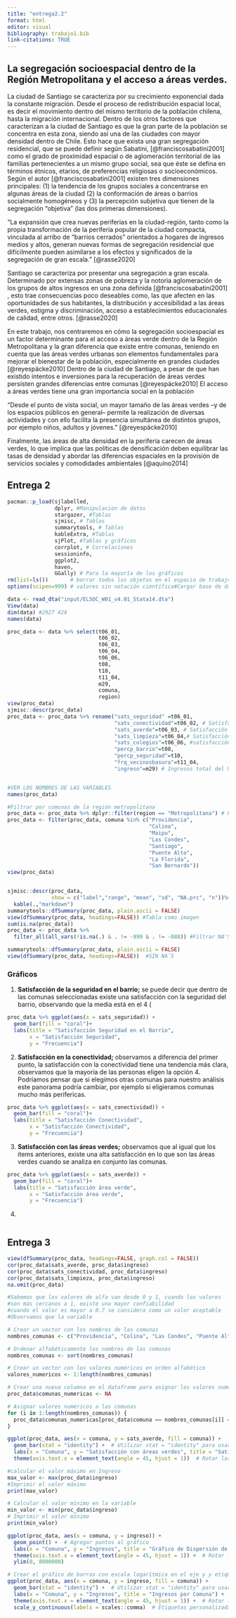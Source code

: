 ```yaml
---
title: "entrega2.2"
format: html
editor: visual
bibliography: trabajo1.bib
link-citations: TRUE
---
```


## **La segregación socioespacial dentro de la Región Metropolitana y el acceso a áreas verdes.**

La ciudad de Santiago se caracteriza por su crecimiento exponencial dada la constante migración. Desde el proceso de redistribución espacial local, es decir el movimiento dentro del mismo territorio de la población chilena, hasta la migración internacional. Dentro de los otros factores que caracterizan a la ciudad de Santiago es que la gran parte de la población se concentra en esta zona, siendo así una de las ciudades con mayor densidad dentro de Chile. Esto hace que exista una gran segregación residencial, que se puede definir según Sabatini, [@franciscosabatini2001] como el grado de proximidad espacial o de aglomeración territorial de las familias pertenecientes a un mismo grupo social, sea que éste se defina en términos étnicos, etarios, de preferencias religiosas o socioeconómicos. Según el autor [@franciscosabatini2001] existen tres dimensiones principales: (1) la tendencia de los grupos sociales a concentrarse en algunas áreas de la ciudad (2) la conformación de áreas o barrios socialmente homogéneos y (3) la percepción subjetiva que tienen de la segregación “objetiva” (las dos primeras dimensiones).

“La expansión que crea nuevas periferias en la ciudad-región, tanto como la propia transformación de la periferia popular de la ciudad compacta, vinculada al arribo de “barrios cerrados” orientados a hogares de ingresos medios y altos, generan nuevas formas de segregación residencial que difícilmente pueden asimilarse a los efectos y significados de la segregación de gran escala.” [@rasse2020]

Santiago se caracteriza por presentar una segregación a gran escala. Determinado por extensas zonas de pobreza y la notoria aglomeración de los grupos de altos ingresos en una zona definida [@franciscosabatini2001] , esto trae consecuencias poco deseables como, las que afecten en las oportunidades de sus habitantes, la distribución y accesibilidad a las áreas verdes, estigma y discriminación, acceso a establecimientos educacionales de calidad, entre otros. [@rasse2020]

En este trabajo, nos centraremos en cómo la segregación socioespacial es un factor determinante para el acceso a áreas verde dentro de la Región Metropolitana y la gran diferencia que existe entre comunas, teniendo en cuenta que las áreas verdes urbanas son elementos fundamentales para mejorar el bienestar de la población, especialmente en grandes ciudades [@reyespäcke2010] Dentro de la ciudad de Santiago, a pesar de que han existido intentos e inversiones para la recuperación de áreas verdes persisten grandes diferencias entre comunas [@reyespäcke2010] El acceso a áreas verdes tiene una gran importancia social en la población

“Desde el punto de vista social, un mayor tamaño de las áreas verdes –y de los espacios públicos en general– permite la realización de diversas actividades y con ello facilita la presencia simultánea de distintos grupos, por ejemplo niños, adultos y jóvenes.” [@reyespäcke2010]

Finalmente, las áreas de alta densidad en la periferia carecen de áreas verdes, lo que implica que las políticas de densificación deben equilibrar las tasas de densidad y abordar las diferencias espaciales en la provisión de servicios sociales y comodidades ambientales [@aquino2014]

## Entrega 2

```r

pacman::p_load(sjlabelled,
               dplyr, #Manipulacion de datos
               stargazer, #Tablas
               sjmisc, # Tablas
               summarytools, # Tablas
               kableExtra, #Tablas
               sjPlot, #Tablas y gráficos
               corrplot, # Correlaciones
               sessioninfo, 
               ggplot2,
               haven,
               GGally) # Para la mayoría de los gráficos
rm(list=ls())       # borrar todos los objetos en el espacio de trabajo
options(scipen=999) # valores sin notación científica#Cargar base de datos

data <- read_dta("input/ELSOC_W01_v4.01_Stata14.dta")
View(data)
dim(data) #2927 428
names(data)

proc_data <- data %>% select(t06_01,
                             t06_02,
                             t06_03,
                             t06_04,
                             t06_06,
                             t08,
                             t10,
                             t11_04,
                             m29,
                             comuna,
                             region)
view(proc_data)
sjmisc::descr(proc_data)
proc_data <- proc_data %>% rename("sats_seguridad" =t06_01,
                                  "sats_conectividad"=t06_02, # Satisfacción conectividad
                                  "sats_averde"=t06_03, # Satisfacción área verde
                                  "sats_limpieza"=t06_04,# Satisfacción Limpieza
                                  "sats_colegios"=t06_06, #satisfacción cercanía a colegios de buena calidad 
                                  "percp_barrio"=t08,
                                  "percp_seguridad"=t10,
                                  "frq_vecinosbasura"=t11_04,
                                  "ingreso"=m29) # Ingresos total del hogar


#VER LOS NOMBRES DE LAS VARIABLES
names(proc_data)

#Filtrar por comunas de la región metropolitana
proc_data <- proc_data %>% dplyr::filter(region == "Metropolitana") # Filtrar por región (
proc_data <- filter(proc_data, comuna %in% c("Providencia",
                                             "Colina",
                                             "Maipu",
                                             "Las Condes",
                                             "Santiago",
                                             "Puente Alto",
                                             "La Florida",
                                             "San Bernardo"))
view(proc_data)


sjmisc::descr(proc_data,
              show = c("label","range", "mean", "sd", "NA.prc", "n"))%>%
  kable(.,"markdown")
summarytools::dfSummary(proc_data, plain.ascii = FALSE)
view(dfSummary(proc_data, headings=FALSE)) #Tabla como imagen
sum(is.na(proc_data))
proc_data <- proc_data %>%
  filter_all(all_vars(!is.na(.) & . != -999 & . != -888)) #Filtrar NA'S

summarytools::dfSummary(proc_data, plain.ascii = FALSE)
view(dfSummary(proc_data, headings=FALSE))  #SIN NA´S
```

### Gráficos

1.  **Satisfacción de la seguridad en el barrio;** se puede decir que dentro de las comunas seleccionadas existe una satisfacción con la seguridad del barrio, observando que la media está en el 4 (

```r
proc_data %>% ggplot(aes(x = sats_seguridad)) + 
  geom_bar(fill = "coral")+
  labs(title = "Satisfacción Seguridad en el Barrio",
       x = "Satisfacción Seguridad",
       y = "Frecuencia")
```

2.  **Satisfacción en la conectividad;** observamos a diferencia del primer punto, la satisfacción con la conectividad tiene una tendencia más clara, observamos que la mayoría de las personas eligen la opción 4. Podríamos pensar que si elegimos otras comunas para nuestro análisis este panorama podría cambiar, por ejemplo si eligieramos comunas mucho más perifericas.

```r
proc_data %>% ggplot(aes(x = sats_conectividad)) + 
  geom_bar(fill = "coral")+
  labs(title = "Satisfacción Conectividad",
       x = "Satisfacción Conectividad",
       y = "Frecuencia")
```

3.  **Satisfacción con las áreas verdes;** observamos que al igual que los items anteriores, existe una alta satisfacción en lo que son las áreas verdes cuando se analiza en conjunto las comunas.

```r
proc_data %>% ggplot(aes(x = sats_averde)) + 
  geom_bar(fill = "coral")+
  labs(title = "Satisfacción área verde",
       x = "Satisfacción área verde",
       y = "Frecuencia")
```

4.  

```r

```

## Entrega 3 

```r
view(dfSummary(proc_data, headings=FALSE, graph.col = FALSE))
cor(proc_data$sats_averde, proc_data$ingreso)
cor(proc_data$sats_conectividad, proc_data$ingreso)
cor(proc_data$sats_limpieza, proc_data$ingreso)
na.omit(proc_data)

#Sabemos que los valores de alfa van desde 0 y 1, cuando los valores
#son más cercanos a 1, existe una mayor confiabilidad 
#cuando el valor es mayor a 0.7 se considera como un valor aceptable
#Observamos que la variable

# Crear un vector con los nombres de las comunas
nombres_comunas <- c("Providencia", "Colina", "Las Condes", "Puente Alto", "La Florida", "Santiago", "Maipu", "San Bernardo")

# Ordenar alfabéticamente los nombres de las comunas
nombres_comunas <- sort(nombres_comunas)

# Crear un vector con los valores numéricos en orden alfabético
valores_numericos <- 1:length(nombres_comunas)

# Crear una nueva columna en el dataframe para asignar los valores numéricos
proc_data$comunas_numericas <- NA

# Asignar valores numéricos a las comunas
for (i in 1:length(nombres_comunas)) {
  proc_data$comunas_numericas[proc_data$comuna == nombres_comunas[i]] <- valores_numericos[i]
}

ggplot(proc_data, aes(x = comuna, y = sats_averde, fill = comuna)) +
  geom_bar(stat = "identity") +  # Utilizar stat = "identity" para usar los valores exactos de y
  labs(x = "Comuna", y = "Satisfacción con áreas verdes", title = "Satisfacción con áreas verdes por comuna") +
  theme(axis.text.x = element_text(angle = 45, hjust = 1))  # Rotar las etiquetas del eje x para mejor legibilidad

#calcular el valor máximo en Ingreso
max_valor <- max(proc_data$ingreso)
#Imprimir el valor máximo
print(max_valor)

# Calcular el valor mínimo en la variable
min_valor <- min(proc_data$ingreso)
# Imprimir el valor mínimo
print(min_valor)

ggplot(proc_data, aes(x = comuna, y = ingreso)) +
  geom_point() +  # Agregar puntos al gráfico
  labs(x = "Comuna", y = "Ingresos", title = "Gráfico de Dispersión de Ingresos por Comuna") +
  theme(axis.text.x = element_text(angle = 45, hjust = 1)) +  # Rotar las etiquetas del eje x para mejor legibilidad
  ylim(0, 8000000)

# Crear el gráfico de barras con escala logarítmica en el eje y y etiquetas personalizadas
ggplot(proc_data, aes(x = comuna, y = ingreso, fill = comuna)) +
  geom_bar(stat = "identity") +  # Utilizar stat = "identity" para usar los valores exactos de y
  labs(x = "Comuna", y = "Ingresos", title = "Ingresos por Comuna") +
  theme(axis.text.x = element_text(angle = 45, hjust = 1)) +  # Rotar las etiquetas del eje x para mejor legibilidad
  scale_y_continuous(labels = scales::comma)  # Etiquetas personalizadas para los valores reales en el eje y

             
```
